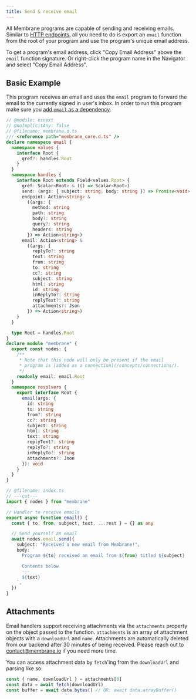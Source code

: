 ```yaml
---
title: Send & receive email
---
```



All Membrane programs are capable of sending and receiving emails. Similar to
[HTTP endpoints](/guides/endpoints/), all you need to do is export an `email`
function from the root of your program and use the program's unique email
address.

To get a program's email address, click "Copy Email Address" above the `email`
function signature. Or right-click the program name in the Navigator and select
"Copy Email Address".

## Basic Example

This program receives an email and uses the `email` program to forward the email
to the currently signed in user's inbox. In order to run this program make sure
you
[add `email` as a dependency](/concepts/connections/#add-a-program-connection).

```ts twoslash "email.send"
// @module: esnext
// @noImplicitAny: false
// @filename: membrane.d.ts
/// <reference path="membrane_core.d.ts" />
declare namespace email {
  namespace values {
    interface Root {
      gref?: handles.Root
    }
  }
  namespace handles {
    interface Root extends Field<values.Root> {
      gref: Scalar<Root> & (() => Scalar<Root>)
      send: (args: { subject: string; body: string }) => Promise<void>
      endpoint: Action<string> &
        ((args: {
          method: string
          path: string
          body?: string
          query?: string
          headers: string
        }) => Action<string>)
      email: Action<string> &
        ((args: {
          replyTo?: string
          text: string
          from: string
          to: string
          cc?: string
          subject: string
          html: string
          id: string
          inReplyTo?: string
          replyText?: string
          attachments?: Json
        }) => Action<string>)
    }
  }

  type Root = handles.Root
}
declare module "membrane" {
  export const nodes: {
    /**
     * Note that this node will only be present if the email
     * program is [added as a connection](/concepts/connections/).
     */
    readonly email: email.Root
  }
  namespace resolvers {
    export interface Root {
      email(args: {
        id: string
        to: string
        from?: string
        cc?: string
        subject: string
        html: string
        text: string
        replyText?: string
        replyTo?: string
        inReplyTo?: string
        attachments?: Json
      }): void
    }
  }
}

// @filename: index.ts
// ---cut---
import { nodes } from "membrane"

// Handler to receive emails
export async function email() {
  const { to, from, subject, text, ...rest } = {} as any

  // Send yourself an email
  await nodes.email.send({
    subject: "Received a new email from Membrane!",
    body: `
      Program ${to} received an email from ${from} titled ${subject}

      Contents below
      ---
      ${text}
    `,
  })
}
```

## Attachments

Email handlers support receiving attachments via the `attachments` property on
the object passed to the function. `attachments` is an array of attachment
objects with a `downloadUrl` and `name`. Attachments are automatically deleted
from our backend after 30 minutes of being received. Please reach out to
[contact@membrane.io](mailto:contact@membrane.io) if you need more time.

You can access attachment data by `fetch`'ing from the `downloadUrl` and parsing
like so:

```js
const { name, downloadUrl } = attachments[0]
const data = await fetch(downloadUrl)
const buffer = await data.bytes() // OR: await data.arrayBuffer()
```

